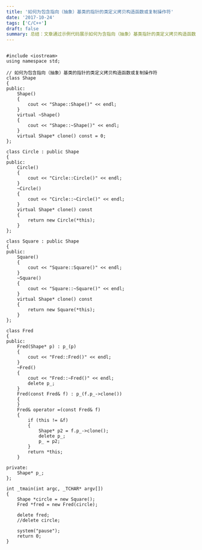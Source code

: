```yaml
---
title: '如何为包含指向（抽象）基类的指针的类定义拷贝构造函数或复制操作符'
date: '2017-10-24'
tags: ['C/C++']
draft: false
summary: 总结：文章通过示例代码展示如何为含指向（抽象）基类指针的类定义拷贝构造函数或复制操作符，如 Fred 类利用 Shape 类的 clone 函数进行相关操作，代码清晰易懂。 
---
```


```

#include <iostream>
using namespace std;

// 如何为包含指向（抽象）基类的指针的类定义拷贝构造函数或复制操作符
class Shape
{
public:
	Shape()
	{
		cout << "Shape::Shape()" << endl;
	}
	virtual ~Shape()
	{
		cout << "Shape::~Shape()" << endl;
	}
	virtual Shape* clone() const = 0;
};

class Circle : public Shape
{
public:
	Circle()
	{
		cout << "Circle::Circle()" << endl;
	}
	~Circle()
	{
		cout << "Circle::~Circle()" << endl;
	}
	virtual Shape* clone() const
	{
		return new Circle(*this);
	}
};

class Square : public Shape
{
public:
	Square()
	{
		cout << "Square::Square()" << endl;
	}
	~Square()
	{
		cout << "Square::~Square()" << endl;
	}
	virtual Shape* clone() const
	{
		return new Square(*this);
	}
};

class Fred
{
public:
	Fred(Shape* p) : p_(p)
	{
		cout << "Fred::Fred()" << endl;
	}
	~Fred()
	{
		cout << "Fred::~Fred()" << endl;
		delete p_;
	}
	Fred(const Fred& f) : p_(f.p_->clone())
	{
	}
	Fred& operator =(const Fred& f)
	{
		if (this != &f)
		{
			Shape* p2 = f.p_->clone();
			delete p_;
			p_ = p2;
		}
		return *this;
	}

private:
	Shape* p_;
};

int _tmain(int argc, _TCHAR* argv[])
{
	Shape *circle = new Square();
	Fred *fred = new Fred(circle);

	delete fred;
	//delete circle;

	system("pause");
	return 0;
}


```